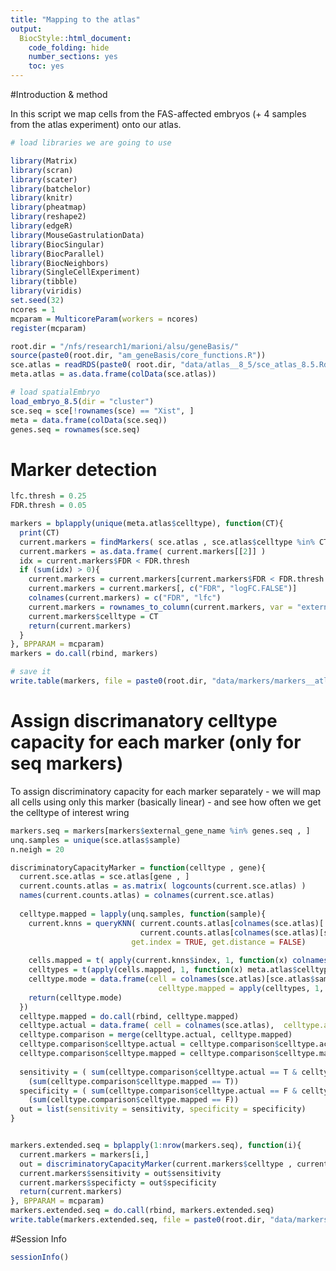 ```yaml
---
title: "Mapping to the atlas"
output:
  BiocStyle::html_document:
    code_folding: hide
    number_sections: yes
    toc: yes  
---
```

#Introduction & method

In this script we map cells from the FAS-affected embryos (+ 4 samples from the atlas experiment) onto our atlas.

```r
# load libraries we are going to use

library(Matrix)
library(scran)
library(scater)
library(batchelor)
library(knitr)
library(pheatmap)
library(reshape2)
library(edgeR)
library(MouseGastrulationData)
library(BiocSingular)
library(BiocParallel)
library(BiocNeighbors)
library(SingleCellExperiment)
library(tibble)
library(viridis)
set.seed(32)
ncores = 1
mcparam = MulticoreParam(workers = ncores)
register(mcparam)

root.dir = "/nfs/research1/marioni/alsu/geneBasis/"
source(paste0(root.dir, "am_geneBasis/core_functions.R"))
sce.atlas = readRDS(paste0( root.dir, "data/atlas__8_5/sce_atlas_8.5.Rds"))
meta.atlas = as.data.frame(colData(sce.atlas))

# load spatialEmbryo
load_embryo_8.5(dir = "cluster")
sce.seq = sce[!rownames(sce) == "Xist", ]
meta = data.frame(colData(sce.seq))
genes.seq = rownames(sce.seq)


```


# Marker detection 

```r


lfc.thresh = 0.25
FDR.thresh = 0.05

markers = bplapply(unique(meta.atlas$celltype), function(CT){
  print(CT)
  current.markers = findMarkers( sce.atlas , sce.atlas$celltype %in% CT, lfc = lfc.thresh, direction = "up", assay.type="logcounts")
  current.markers = as.data.frame( current.markers[[2]] )                
  idx = current.markers$FDR < FDR.thresh
  if (sum(idx) > 0){
    current.markers = current.markers[current.markers$FDR < FDR.thresh , ]
    current.markers = current.markers[, c("FDR", "logFC.FALSE")]
    colnames(current.markers) = c("FDR", "lfc")
    current.markers = rownames_to_column(current.markers, var = "external_gene_name")
    current.markers$celltype = CT
    return(current.markers)
  }
}, BPPARAM = mcparam)
markers = do.call(rbind, markers)

# save it
write.table(markers, file = paste0(root.dir, "data/markers/markers__atlas_E8_5.tab"), row.names = F, col.names = T, quote = F, sep = "\t")


```

# Assign discrimanatory celltype capacity for each marker (only for seq markers)

To assign discriminatory capacity for each marker separately - we will map all cells using only this marker (basically linear) - and see how often we get the celltype of interest wring

```r


markers.seq = markers[markers$external_gene_name %in% genes.seq , ]
unq.samples = unique(sce.atlas$sample)
n.neigh = 20

discriminatoryCapacityMarker = function(celltype , gene){
  current.sce.atlas = sce.atlas[gene , ]
  current.counts.atlas = as.matrix( logcounts(current.sce.atlas) ) 
  names(current.counts.atlas) = colnames(current.sce.atlas)
  
  celltype.mapped = lapply(unq.samples, function(sample){
    current.knns = queryKNN( current.counts.atlas[colnames(sce.atlas)[!sce.atlas$sample == sample]], 
                             current.counts.atlas[colnames(sce.atlas)[sce.atlas$sample == sample]], k = n.neigh, 
                           get.index = TRUE, get.distance = FALSE)
    
    cells.mapped = t( apply(current.knns$index, 1, function(x) colnames(current.sce.atlas)[x]) )
    celltypes = t(apply(cells.mapped, 1, function(x) meta.atlas$celltype[match(x, meta.atlas$cell)]))
    celltype.mode = data.frame(cell = colnames(sce.atlas)[sce.atlas$sample == sample], 
                                 celltype.mapped = apply(celltypes, 1, function(x) getmode(x, 1:length(x))) )
    return(celltype.mode)
  })
  celltype.mapped = do.call(rbind, celltype.mapped)
  celltype.actual = data.frame( cell = colnames(sce.atlas),  celltype.actual = sce.atlas$celltype )
  celltype.comparison = merge(celltype.actual, celltype.mapped)
  celltype.comparison$celltype.actual = celltype.comparison$celltype.actual == celltype
  celltype.comparison$celltype.mapped = celltype.comparison$celltype.mapped == celltype
  
  sensitivity = ( sum(celltype.comparison$celltype.actual == T & celltype.comparison$celltype.mapped == T ) )/
    (sum(celltype.comparison$celltype.mapped == T))
  specificity = ( sum(celltype.comparison$celltype.actual == F & celltype.comparison$celltype.mapped == F ) )/
    (sum(celltype.comparison$celltype.mapped == F))
  out = list(sensitivity = sensitivity, specificity = specificity)
}


markers.extended.seq = bplapply(1:nrow(markers.seq), function(i){
  current.markers = markers[i,]
  out = discriminatoryCapacityMarker(current.markers$celltype , current.markers$external_gene_name)
  current.markers$sensitivity = out$sensitivity
  current.markers$specificty = out$specificity
  return(current.markers)
}, BPPARAM = mcparam)
markers.extended.seq = do.call(rbind, markers.extended.seq)
write.table(markers.extended.seq, file = paste0(root.dir, "data/markers/markers_seqSpatialEmbryo.tab"), row.names = F, col.names = T, quote = F, sep = "\t")


```




#Session Info

```r
sessionInfo()
```
